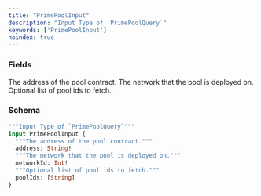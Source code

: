 ```yaml
---
title: "PrimePoolInput"
description: "Input Type of `PrimePoolQuery`"
keywords: ['PrimePoolInput']
noindex: true
---
```


### Fields

<ResponseField name="address" type="String!" required>
  The address of the pool contract.
</ResponseField>

<ResponseField name="networkId" type="Int!" required>
  The network that the pool is deployed on.
</ResponseField>

<ResponseField name="poolIds" type="[String]">
  Optional list of pool ids to fetch.
</ResponseField>

### Schema


```graphql 
"""Input Type of `PrimePoolQuery`"""
input PrimePoolInput {
  """The address of the pool contract."""
  address: String!
  """The network that the pool is deployed on."""
  networkId: Int!
  """Optional list of pool ids to fetch."""
  poolIds: [String]
}
```
